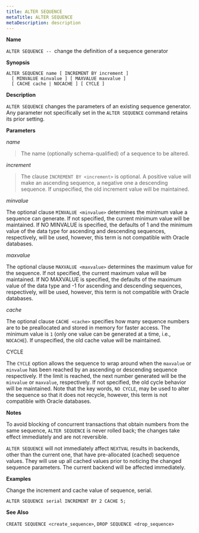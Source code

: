 ```yaml
---
title: ALTER SEQUENCE
metaTitle: ALTER SEQUENCE
metaDescription: description
---
```


**Name**

`ALTER SEQUENCE --`  change the definition of a sequence generator

**Synopsis**

``` text
ALTER SEQUENCE name [ INCREMENT BY increment ]
  [ MINVALUE minvalue ] [ MAXVALUE maxvalue ]
  [ CACHE cache | NOCACHE ] [ CYCLE ]
```

**Description**

`ALTER SEQUENCE` changes the parameters of an existing sequence
generator. Any parameter not specifically set in the `ALTER SEQUENCE`
command retains its prior setting.

**Parameters**

*name*

> The name (optionally schema-qualified) of a sequence to be altered.

*increment*

> The clause `INCREMENT BY <increment>` is optional. A positive value
> will make an ascending sequence, a negative one a descending sequence.
> If unspecified, the old increment value will be maintained.

*minvalue*

The optional clause `MINVALUE <minvalue>` determines the minimum value a
sequence can generate. If not specified, the current minimum value will
be maintained. If NO MINVALUE is specified, the defaults of 1 and the
minimum value of the data type for ascending and descending sequences,
respectively, will be used, however, this term is not compatible with
Oracle databases.

*maxvalue*

The optional clause `MAXVALUE <maxvalue>` determines the maximum value
for the sequence. If not specified, the current maximum value will be
maintained. If NO MAXVALUE is specified, the defaults of the maximum
value of the data type and -1 for ascending and descending sequences,
respectively, will be used, however, this term is not compatible with
Oracle databases.

*cache*

The optional clause `CACHE <cache>` specifies how many sequence numbers
are to be preallocated and stored in memory for faster access. The
minimum value is `1` (only one value can be generated at a time, i.e.,
`NOCACHE`). If unspecified, the old cache value will be maintained.

CYCLE

The `CYCLE` option allows the sequence to wrap around when the
`maxvalue` or `minvalue` has been reached by an ascending or descending
sequence respectively. If the limit is reached, the next number
generated will be the `minvalue` or `maxvalue`, respectively. If not
specified, the old cycle behavior will be maintained. Note that the key
words, `NO CYCLE`, may be used to alter the sequence so that it does not
recycle, however, this term is not compatible with Oracle databases.

**Notes**

To avoid blocking of concurrent transactions that obtain numbers from
the same sequence, `ALTER SEQUENCE` is never rolled back; the changes
take effect immediately and are not reversible.

`ALTER SEQUENCE` will not immediately affect `NEXTVAL` results in
backends, other than the current one, that have pre-allocated (cached)
sequence values. They will use up all cached values prior to noticing
the changed sequence parameters. The current backend will be affected
immediately.

**Examples**

Change the increment and cache value of sequence, serial.

``` text
ALTER SEQUENCE serial INCREMENT BY 2 CACHE 5;
```

**See Also**

`CREATE SEQUENCE <create_sequence>`, `DROP SEQUENCE <drop_sequence>`
